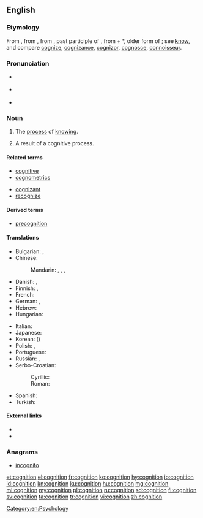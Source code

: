 ==English==

===Etymology===
From {{etyl|enm|en}} {{term|cognicion|lang=enm}}, from {{etyl|la|en}} {{term|cognitio||knowledge, perception, a judicial examination, trial|lang=la}}, from {{term|cognitus}}, past participle of {{term|cognoscere||to know}}, from {{term|co-||together}} + *{{term||gnoscere}}, older form of {{term|noscere||to know}}; see [[know]], and compare [[cognize]], [[cognizance]], [[cognizor]], [[cognosce]], [[connoisseur]].

===Pronunciation===
* {{a|RP}} {{IPA|/kɒɡˈnɪʃən/|lang=en}}
* {{a|US}} {{IPA|/kɑɡˈnɪʃən/|lang=en}}
* {{hyphenation|cog|ni|tion|lang=en}}

===Noun===
{{wikipedia}}
{{en-noun|~}}

# The [[process]] of [[know]]ing.
# {{context|countable|lang=en}} A result of a cognitive process.

====Related terms====
{{rel-top|terms related to ''cognition''}}
* [[cognitive]]
* [[cognometrics]]
{{rel-mid}}
* [[cognizant]]
* [[recognize]]
{{rel-bottom}}

====Derived terms====
* [[precognition]]

====Translations====
{{trans-top|process of knowing}}
* Bulgarian: {{t+|bg|познание|n|tr=poznánie}}, {{t+|bg|знание|n|tr=znánije}}
* Chinese:
*: Mandarin: {{t+|cmn|認知|sc=Hani}}, {{t+|cmn|认知|tr=rènzhī|sc=Hani}}, {{t+|cmn|認識|sc=Hani}}, {{t+|cmn|认识|tr=rènshi|sc=Hani}}
* Danish: {{t|da|kognition}}, {{t|da|erkendelse}}
* Finnish: {{t+|fi|kognitio}}, {{t+|fi|tajunta}}
* French: {{t+|fr|connaissance|f}}
* German: {{t+|de|Kognition|f}}, {{t+|de|Erkenntnis|f}}
* Hebrew: {{t|he|הכרה|f|tr=hakara|sc=Hebr}}
* Hungarian: {{t+|hu|megismerés}}
{{trans-mid}}
* Italian: {{t+|it|conoscenza|f}}
* Japanese: {{t|ja|認知|tr=にんち, ninchi|sc=Jpan}}
* Korean: {{t+|ko|인지|sc=Kore}} ({{t+|ko|認知|sc=Kore}})
* Polish: {{t+|pl|poznanie|n}}, {{t|pl|percepcja|n}}
* Portuguese: {{t+|pt|cognição}}
* Russian: {{t+|ru|познание|n|tr=poznánije}}, {{t+|ru|восприятие|n|tr=vosprijátije}}
* Serbo-Croatian:
*: Cyrillic: {{t|sh|спознаја}}
*: Roman: {{t+|sh|spoznaja|f}}
* Spanish: {{t+|es|cognición|f}}
* Turkish: {{t+|tr|biliş}}
{{trans-bottom}}

====External links====
* {{R:Webster 1913}}
* {{R:Century 1911}}

===Anagrams===
* [[incognito]]

[[Category:en:Psychology]]

[[et:cognition]]
[[el:cognition]]
[[fr:cognition]]
[[ko:cognition]]
[[hy:cognition]]
[[io:cognition]]
[[id:cognition]]
[[kn:cognition]]
[[ku:cognition]]
[[hu:cognition]]
[[mg:cognition]]
[[ml:cognition]]
[[my:cognition]]
[[pl:cognition]]
[[ru:cognition]]
[[sd:cognition]]
[[fi:cognition]]
[[sv:cognition]]
[[ta:cognition]]
[[tr:cognition]]
[[vi:cognition]]
[[zh:cognition]]